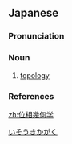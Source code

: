 ==Japanese==
{{wikipedia|lang=ja}}
{{ja-kanjitab|yomi=o|い|そう|き|か|がく}}

===Pronunciation===
{{ja-pron|いそう きかがく|acc=5|acc_ref=DJR|y=o}}

===Noun===
{{ja-noun|いそう きかがく|hhira=ゐさうきかがく}}

# [[topology]]

===References===
<references/>

[[Category:ja:Topology|いそうきかがく]]

[[zh:位相幾何学]]